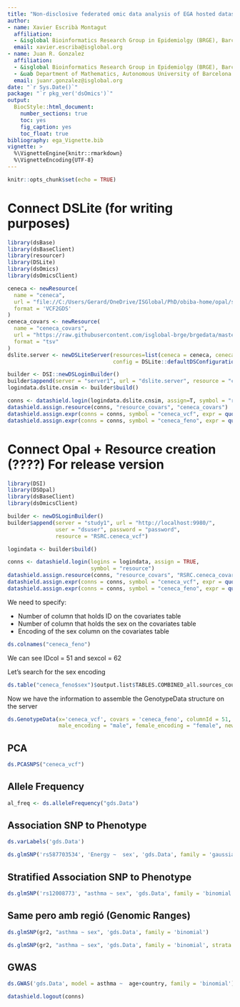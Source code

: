 ```yaml
---
title: "Non-disclosive federated omic data analysis of EGA hosted datasets"
author:
- name: Xavier Escribà Montagut
  affiliation:
  - &isglobal Bioinformatics Research Group in Epidemiolgy (BRGE), Barcelona Insitute for Global Health (ISGlobal)
  email: xavier.escriba@isglobal.org
- name: Juan R. Gonzalez
  affiliation:
  - &isglobal Bioinformatics Research Group in Epidemiolgy (BRGE), Barcelona Insitute for Global Health (ISGlobal)
  - &uab Department of Mathematics, Autonomous University of Barcelona (UAB)
  email: juanr.gonzalez@isglobal.org
date: "`r Sys.Date()`"
package: "`r pkg_ver('dsOmics')`"
output:
  BiocStyle::html_document:
    number_sections: true
    toc: yes
    fig_caption: yes
    toc_float: true
bibliography: ega_Vignette.bib
vignette: >
  %\VignetteEngine{knitr::rmarkdown}
  %\VignetteEncoding{UTF-8}
---
```


```r
knitr::opts_chunk$set(echo = TRUE)
```

# Connect DSLite (for writing purposes)

```r
library(dsBase)
library(dsBaseClient)
library(resourcer)
library(DSLite)
library(dsOmics)
library(dsOmicsClient)

ceneca <- newResource(
  name = "ceneca",
  url = "file://C:/Users/Gerard/OneDrive/ISGlobal/PhD/obiba-home/opal/seed/data/chr22.vcf.gz",
  format = 'VCF2GDS'
)
ceneca_covars <- newResource(
  name = "ceneca_covars",
  url = "https://raw.githubusercontent.com/isglobal-brge/brgedata/master/data/ega_synthetic_data_phenotypes.tsv",
  format = "tsv"
)
dslite.server <- newDSLiteServer(resources=list(ceneca = ceneca, ceneca_covars = ceneca_covars),
                                 config = DSLite::defaultDSConfiguration(include=c("dsBase", "resourcer", "dsOmics")))

builder <- DSI::newDSLoginBuilder()
builder$append(server = "server1", url = "dslite.server", resource = "ceneca", driver = "DSLiteDriver")
logindata.dslite.cnsim <- builder$build()

conns <- datashield.login(logindata.dslite.cnsim, assign=T, symbol = "resource")
datashield.assign.resource(conns, "resource_covars", "ceneca_covars")
datashield.assign.expr(conns = conns, symbol = "ceneca_vcf", expr = quote(as.resource.object(resource)))
datashield.assign.expr(conns = conns, symbol = "ceneca_feno", expr = quote(as.resource.data.frame(resource_covars)))
```

# Connect Opal + Resource creation (????) For release version

```r
library(DSI)
library(DSOpal)
library(dsBaseClient)
library(dsOmicsClient)

builder <- newDSLoginBuilder()
builder$append(server = "study1", url = "http://localhost:9980/", 
               user = "dsuser", password = "password", 
               resource = "RSRC.ceneca_vcf")

logindata <- builder$build()

conns <- datashield.login(logins = logindata, assign = TRUE, 
                          symbol = "resource")
datashield.assign.resource(conns, "resource_covars", "RSRC.ceneca_covars")
datashield.assign.expr(conns = conns, symbol = "ceneca_vcf", expr = quote(as.resource.object(resource)))
datashield.assign.expr(conns = conns, symbol = "ceneca_feno", expr = quote(as.resource.data.frame(resource_covars)))
```


We need to specify:

+ Number of column that holds ID on the covariates table
+ Number of column that holds the sex on the covariates table
+ Encoding of the sex column on the covariates table

```r
ds.colnames("ceneca_feno")
```

We can see IDcol = 51 and sexcol = 62

Let's search for the sex encoding

```r
ds.table("ceneca_feno$sex")$output.list$TABLES.COMBINED_all.sources_counts
```

Now we have the information to assemble the GenotypeData structure on the server

```r
ds.GenotypeData(x='ceneca_vcf', covars = 'ceneca_feno', columnId = 51, sexId = 62, 
                male_encoding = "male", female_encoding = "female", newobj.name = 'gds.Data')
```

## PCA

```r
ds.PCASNPS("ceneca_vcf")
```

## Allele Frequency

```r
al_freq <- ds.alleleFrequency("gds.Data")
```

## Association SNP to Phenotype

```r
ds.varLabels('gds.Data')
```


```r
ds.glmSNP('rs587703534', 'Energy ~  sex', 'gds.Data', family = 'gaussian')
```

## Stratified Association SNP to Phenotype

```r
ds.glmSNP('rs12008773', "asthma ~ sex", 'gds.Data', family = 'binomial', strata = 'smoke')
```


## Same pero amb regió (Genomic Ranges)

```r
ds.glmSNP(gr2, "asthma ~ sex", 'gds.Data', family = 'binomial')
```

```r
ds.glmSNP(gr2, "asthma ~ sex", 'gds.Data', family = 'binomial', strata = 'smoke')
```


## GWAS

```r
ds.GWAS('gds.Data', model = asthma ~  age+country, family = 'binomial')
```


```r
datashield.logout(conns)
```


